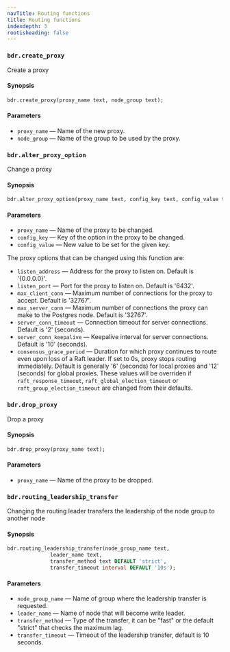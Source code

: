 ```yaml
---
navTitle: Routing functions
title: Routing functions
indexdepth: 3
rootisheading: false
---
```




### `bdr.create_proxy`

Create a proxy

#### Synopsis

```sql
bdr.create_proxy(proxy_name text, node_group text);
```

#### Parameters

-   `proxy_name` &mdash; Name of the new proxy.
-   `node_group` &mdash; Name of the group to be used by the proxy.

### `bdr.alter_proxy_option`

Change a proxy

#### Synopsis

```sql
bdr.alter_proxy_option(proxy_name text, config_key text, config_value text);
```

#### Parameters

-   `proxy_name` &mdash; Name of the proxy to be changed.
-   `config_key` &mdash; Key of the option in the proxy to be changed.
-   `config_value` &mdash; New value to be set for the given key.

The proxy options that can be changed using this function are:
- `listen_address` &mdash; Address for the proxy to listen on. Default is '{0.0.0.0}'.
- `listen_port` &mdash; Port for the proxy to listen on. Default is '6432'.
- `max_client_conn` &mdash; Maximum number of connections for the proxy to accept. Default is '32767'.
- `max_server_conn` &mdash; Maximum number of connections the proxy can make to the Postgres node. Default is '32767'.
- `server_conn_timeout` &mdash; Connection timeout for server connections. Default is '2' (seconds).
- `server_conn_keepalive` &mdash; Keepalive interval for server connections. Default is '10' (seconds).
- `consensus_grace_period` &mdash; Duration for which proxy continues to route even upon loss of a Raft leader. If set to 0s, proxy stops routing immediately. Default is generally '6' (seconds) for local proxies and '12' (seconds) for global proxies. These values will be overriden if `raft_response_timeout`, `raft_global_election_timeout` or `raft_group_election_timeout` are changed from their defaults.

### `bdr.drop_proxy`

Drop a proxy

#### Synopsis

```sql
bdr.drop_proxy(proxy_name text);
```

#### Parameters

-   `proxy_name` &mdash; Name of the proxy to be dropped.

### `bdr.routing_leadership_transfer`

Changing the routing leader transfers the leadership of the node group to another node

#### Synopsis

```sql
bdr.routing_leadership_transfer(node_group_name text,
              leader_name text,
              transfer_method text DEFAULT 'strict',
              transfer_timeout interval DEFAULT '10s');
```

#### Parameters

-   `node_group_name` &mdash; Name of group where the leadership transfer is requested.
-   `leader_name` &mdash; Name of node that will become write leader.
-   `transfer_method` &mdash; Type of the transfer, it can be "fast" or the default "strict" that checks the maximum lag.
-   `transfer_timeout` &mdash; Timeout of the leadership transfer, default is 10 seconds.

